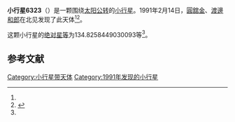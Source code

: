{{Infobox planet
| bgcolour = #FFFFC0
| name = 6323 Karoji
| symbol = 
| image = 
| caption = 
| discovery = yes
| discovery_ref = 
| discoverer = [[圓舘金|圓舘金]]、[[渡邊和郎|渡邊和郎]]
| discovery_site = [[北见|北见]] 
| discovered = 1991年2月14日
| designations = yes
| mp_name = 
| named_after = 
| alt_names = 1991 CY1/ 1970 GB2 / 1993 SM13
| mp_category = [[主带小行星|主带小行星]]
| orbit_ref = <ref name="a">[http://ssd.jpl.nasa.gov/sbdb.cgi?sstr=6323 6323 Karoji] {{Wayback|url=http://ssd.jpl.nasa.gov/sbdb.cgi?sstr=6323 |date=20140822174316 }}，小行星數據庫瀏覽器（JPL Small-Body Database Browser）－[[美国国家航空航天局|美国国家航空航天局]]喷气推进实验室</ref>
| epoch = 2456400.5 (2013年4月18日更新)
| aphelion = {{convert|2.986438423785262|AU|km|3|abbr=on|lk=out}}
| perihelion = {{convert|2.287058934762404|AU|km|3|abbr=on}}
| semimajor = {{convert|2.636748679273833|AU|km|3|abbr=on}}
| eccentricity = 0.132621568
| period = 1563.873183 [[日|日]]<br />4.28[[儒略年|儒略年]]
| avg_speed = 
| inclination = 5.20447339211124
| asc_node = 11.04937880175208
| mean_anomaly = 
| arg_peri = 134.8258449030093
| satellites = 
| physical_characteristics = yes
| dimensions = 
| mass = 
| density = 
| surface_grav = 
| escape_velocity = 
| sidereal_day = 
| axial_tilt = 
| pole_ecliptic_lat = 
| pole_ecliptic_lon = 
| albedo = 
| temperatures= 
| temp_name1 = 
| mean_temp_1 = 
| max_temp_1 = 
| temp_name2 = 
| max_temp_2 = 
| spectral_type = 
| abs_magnitude = 134.8258449030093
}}

'''小行星6323'''（{{lang-en|6323 Karoji}}）是一颗围绕[[太阳|太阳]][[公转|公转]]的[[小行星|小行星]]。1991年2月14日，[[圓舘金|圓舘金]]、[[渡邊和郎|渡邊和郎]]在北见发现了此天体<ref name="a" /><ref>{{cite news|title=小行星列表|url=http://cfa-www.harvard.edu/iau/lists/NumberedMPs.txt|accessdate=2013-07-08|newspaper=哈佛大学|archive-date=2008-05-17|archive-url=https://web.archive.org/web/20080517010638/http://cfa-www.harvard.edu/iau/lists/NumberedMPs.txt|dead-url=no}}</ref>。

这颗小行星的[[绝对星等|绝对星等]]为134.8258449030093等<ref name="a" />。

==参考文献==
{{reflist}}
{{Minor Planet Number|[[小行星6322|小行星6322]]|[[小行星6324|小行星6324]]}}

{{小天体}}

[[Category:小行星带天体|Category:小行星带天体]]
[[Category:1991年发现的小行星|Category:1991年发现的小行星]]


{{asteroid-stub}}
